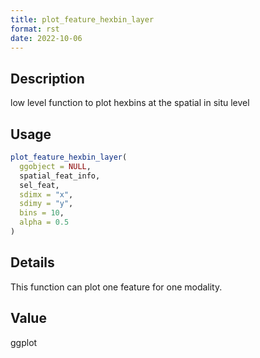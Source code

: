 ```yaml
--- 
title: plot_feature_hexbin_layer 
format: rst 
date: 2022-10-06 
--- 
```


## Description

low level function to plot hexbins at the spatial in situ level


## Usage

```r
plot_feature_hexbin_layer(
  ggobject = NULL,
  spatial_feat_info,
  sel_feat,
  sdimx = "x",
  sdimy = "y",
  bins = 10,
  alpha = 0.5
)
```


## Details

This function can plot one feature for one modality.


## Value

ggplot


